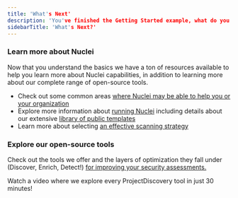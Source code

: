 ```yaml
---
title: 'What's Next'
description: 'You've finished the Getting Started example, what do you do now'
sidebarTitle: 'What's Next?'
---
```


### Learn more about Nuclei
Now that you understand the basics we have a ton of resources available to help you learn more about Nuclei capabilities, 
in addition to learning more about our complete range of open-source tools. 

 - Check out some common areas [where Nuclei may be able to help you or your organization](https://docs.projectdiscovery.io/tools/nuclei/overview#where-to-use-nuclei)
 - Explore more information about [running Nuclei](https://docs.projectdiscovery.io/tools/nuclei/running) including details about our extensive [library of public templates](https://docs.projectdiscovery.io/tools/nuclei/running#public-templates)
- Learn more about selecting [an effective scanning strategy](https://docs.projectdiscovery.io/tools/nuclei/running#which-scan-strategy-to-use)

### Explore our open-source tools

Check out the tools we offer and the layers of optimization they fall under (Discover, Enrich, Detect!) [for improving your security assessments.](https://docs.projectdiscovery.io/tools/index) 

Watch a video where we explore every ProjectDiscovery tool in just 30 minutes!